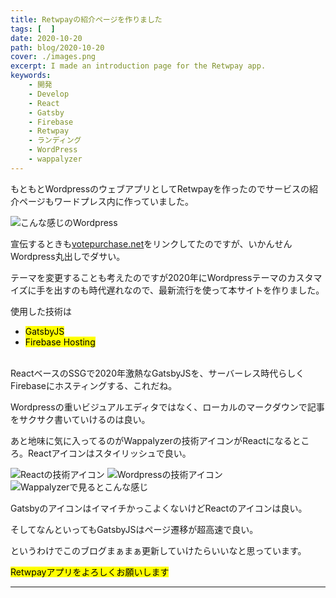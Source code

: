 ```yaml
---
title: Retwpayの紹介ページを作りました
tags: [  ]
date: 2020-10-20
path: blog/2020-10-20
cover: ./images.png
excerpt: I made an introduction page for the Retwpay app.
keywords:
    - 開発
    - Develop
    - React
    - Gatsby
    - Firebase
    - Retwpay
    - ランディング
    - WordPress
    - wappalyzer
---
```


もともとWordpressのウェブアプリとしてRetwpayを作ったのでサービスの紹介ページもワードプレス内に作っていました。

![こんな感じのWordpress](./20201021.png)

宣伝するときも[<u>votepurchase.net</u>](https://votepurchase.net)をリンクしてたのですが、いかんせんWordpress丸出しでダサい。

テーマを変更することも考えたのですが2020年にWordpressテーマのカスタマイズに手を出すのも時代遅れなので、最新流行を使って本サイトを作りました。

使用した技術は

- <mark>GatsbyJS</mark>
- <mark>Firebase Hosting</mark>

<br/>
ReactベースのSSGで2020年激熱なGatsbyJSを、サーバーレス時代らしくFirebaseにホスティングする、これだね。

Wordpressの重いビジュアルエディタではなく、ローカルのマークダウンで記事をサクサク書いていけるのは良い。

あと地味に気に入ってるのがWappalyzerの技術アイコンがReactになるところ。Reactアイコンはスタイリッシュで良い。

![Reactの技術アイコン](./img1.png)
![Wordpressの技術アイコン](./img3.png)
![Wappalyzerで見るとこんな感じ](./img2.jpg)

GatsbyのアイコンはイマイチかっこよくないけどReactのアイコンは良い。

そしてなんといってもGatsbyJSはページ遷移が超高速で良い。

というわけでこのブログまぁまぁ更新していけたらいいなと思っています。

<mark>Retwpayアプリをよろしくお願いします</mark>

---